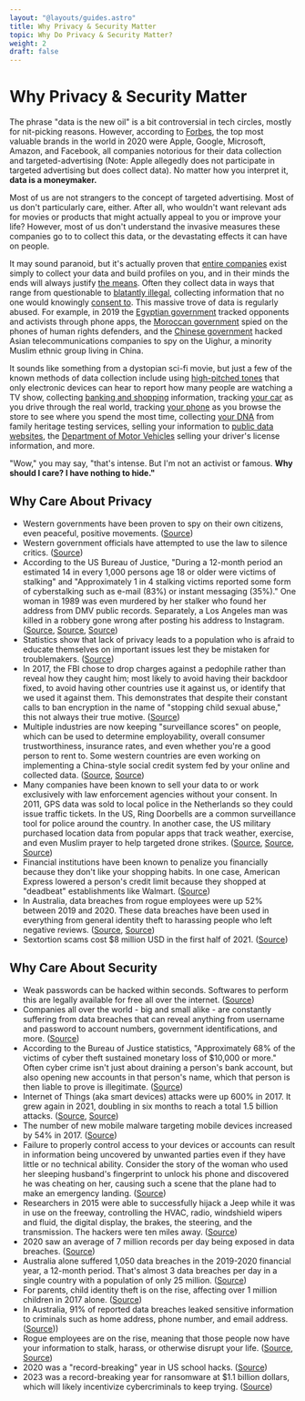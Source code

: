 ```yaml
---
layout: "@layouts/guides.astro"
title: Why Privacy & Security Matter
topic: Why Do Privacy & Security Matter?
weight: 2
draft: false
---
```


# Why Privacy & Security Matter

The phrase "data is the new oil" is a bit controversial in tech circles, mostly for nit-picking reasons. However, according to [Forbes](https://www.forbes.com/powerful-brands/list/), the top most valuable brands in the world in 2020 were Apple, Google, Microsoft, Amazon, and Facebook, all companies notorious for their data collection and targeted-advertising (Note: Apple allegedly does not participate in targeted advertising but does collect data). No matter how you interpret it, **data is a moneymaker.**

Most of us are not strangers to the concept of targeted advertising. Most of us don't particularly care, either. After all, who wouldn't want relevant ads for movies or products that might actually appeal to you or improve your life? However, most of us don't understand the invasive measures these companies go to to collect this data, or the devastating effects it can have on people.

It may sound paranoid, but it's actually proven that [entire companies](https://www.forbes.com/sites/bernardmarr/2017/09/07/where-can-you-buy-big-data-here-are-the-biggest-consumer-data-brokers/#394bdc846c27) exist simply to collect your data and build profiles on you, and in their minds the ends will always justify [the means](https://mashable.com/article/facebook-employees-react-teen-spying-app-blind/). Often they collect data in ways that range from questionable to [blatantly illegal](https://arstechnica.com/tech-policy/2019/10/35-billion-facial-recognition-lawsuit-against-facebook-moving-forward/), collecting information that no one would knowingly [consent to](https://www.forbes.com/sites/kashmirhill/2012/02/16/how-target-figured-out-a-teen-girl-was-pregnant-before-her-father-did/#27e187b06668). This massive trove of data is regularly abused. For example, in 2019 the [Egyptian government](https://www.theregister.co.uk/2019/10/04/egypt_smartphone_spying/) tracked opponents and activists through phone apps, the [Moroccan government](https://www.amnesty.org/en/latest/research/2019/10/Morocco-Human-Rights-Defenders-Targeted-with-NSO-Groups-Spyware/) spied on the phones of human rights defenders, and the [Chinese government](https://www.reuters.com/article/us-china-cyber-uighurs/china-hacked-asian-telcos-to-spy-on-uighur-travelers-sources-idUSKCN1VQ1A5) hacked Asian telecommunications companies to spy on the Uighur, a minority Muslim ethnic group living in China.

It sounds like something from a dystopian sci-fi movie, but just a few of the known methods of data collection include using [high-pitched tones](https://arstechnica.com/tech-policy/2015/11/beware-of-ads-that-use-inaudible-sound-to-link-your-phone-tv-tablet-and-pc/) that only electronic devices can hear to report how many people are watching a TV show, collecting [banking and shopping](https://www.newsweek.com/secretive-world-selling-data-about-you-464789) information, tracking [your car](https://www.eff.org/pages/automated-license-plate-readers-alpr) as you drive through the real world, tracking [your phone](https://www.washingtonpost.com/news/the-switch/wp/2013/10/19/how-stores-use-your-phones-wifi-to-track-your-shopping-habits/) as you browse the store to see where you spend the most time, collecting [your DNA](https://www.businessinsider.com/dna-testing-delete-your-data-23andme-ancestry-2018-7) from family heritage testing services, selling your information to [public data websites](https://www.lifewire.com/remove-personal-information-from-internet-3482691), the [Department of Motor Vehicles](https://www.vice.com/en_us/article/43kxzq/dmvs-selling-data-private-investigators-making-millions-of-dollars) selling your driver's license information, and more.

"Wow," you may say, "that's intense. But I'm not an activist or famous. **Why should I care? I have nothing to hide."**

<div class="grid grid-cols-1 xl:grid-cols-2 grid-rows-[1fr_auto] xl:grid-flow-col p-4 gap-6">

<h2 id="why-care-about-privacy" class="text-center">
  Why Care About Privacy
</h2>

- Western governments have been proven to spy on their own citizens, even peaceful, positive movements. ([Source](https://en.wikipedia.org/wiki/COINTELPRO))
- Western government officials have attempted to use the law to silence critics. ([Source](https://www.washingtonpost.com/nation/2021/05/18/devin-nunes-twitter-doj/))
- According to the US Bureau of Justice, "During a 12-month period an estimated 14 in every 1,000 persons age 18 or older were victims of stalking" and "Approximately 1 in 4 stalking victims reported some form of cyberstalking such as e-mail (83%) or instant messaging (35%)." One woman in 1989 was even murdered by her stalker who found her address from DMV public records. Separately, a Los Angeles man was killed in a robbery gone wrong after posting his address to Instagram. ([Source](https://www.bjs.gov/index.cfm?ty=tp&tid=973), [Source](https://en.wikipedia.org/wiki/Rebecca_Schaeffer#Death), [Source](https://en.wikipedia.org/wiki/Pop_Smoke#Death))
- Statistics show that lack of privacy leads to a population who is afraid to educate themselves on important issues lest they be mistaken for troublemakers. ([Source](https://theintercept.com/2016/04/28/new-study-shows-mass-surveillance-breeds-meekness-fear-and-self-censorship/))
- In 2017, the FBI chose to drop charges against a pedophile rather than reveal how they caught him; most likely to avoid having their backdoor fixed, to avoid having other countries use it against us, or identify that we used it against them. This demonstrates that despite their constant calls to ban encryption in the name of "stopping child sexual abuse," this not always their true motive. ([Source](https://gizmodo.com/fbi-drops-all-charges-in-child-porn-case-to-keep-sketch-1793009653))
- Multiple industries are now keeping "surveillance scores" on people, which can be used to determine employability, overall consumer trustworthiness, insurance rates, and even whether you're a good person to rent to. Some western countries are even working on implementing a China-style social credit system fed by your online and collected data. ([Source](https://www.chron.com/opinion/article/Data-isn-t-just-being-collected-from-your-phone-15449776.php.html), [Source](https://www.digitaltrends.com/cool-tech/social-credit-system/))
- Many companies have been known to sell your data to or work exclusively with law enforcement agencies without your consent. In 2011, GPS data was sold to local police in the Netherlands so they could issue traffic tickets. In the US, Ring Doorbells are a common surveillance tool for police around the country. In another case, the US military purchased location data from popular apps that track weather, exercise, and even Muslim prayer to help targeted drone strikes. ([Source](https://www.wbur.org/npr/135809709/dutch-police-used-tomtoms-gps-data-to-target-speeders), [Source](https://www.washingtonpost.com/technology/2019/08/28/doorbell-camera-firm-ring-has-partnered-with-police-forces-extending-surveillance-reach/), [Source](https://www.businessinsider.com/us-military-location-data-muslim-prayer-app-xmode-babel-street-2020-11))
- Financial institutions have been known to penalize you financially because they don't like your shopping habits. In one case, American Express lowered a person's credit limit because they shopped at "deadbeat" establishments like Walmart. ([Source](https://consumerist.com/2008/12/22/amex-lowers-your-credit-limit-if-you-shop-where-deadbeats-shop/))
- In Australia, data breaches from rogue employees were up 52% between 2019 and 2020. These data breaches have been used in everything from general identity theft to harassing people who left negative reviews. ([Source](https://www.zdnet.com/article/519-data-breach-notifications-include-33-from-australian-government-entities/), [Source](https://abcnews.go.com/US/ebay-employees-hit-cyberstalking-charges-bizarre-harassment-mass/story?id=71260042))
- Sextortion scams cost $8 million USD in the first half of 2021. ([Source](https://www.bleepingcomputer.com/news/security/fbi-spike-in-sextortion-attacks-cost-victims-8-million-this-year/))

<h2 id="why-care-about-security" class="text-center">
  Why Care About Security
</h2>

- Weak passwords can be hacked within seconds. Softwares to perform this are legally available for free all over the internet. ([Source](https://www.security.org/how-secure-is-my-password/))
- Companies all over the world - big and small alike - are constantly suffering from data breaches that can reveal anything from username and password to account numbers, government identifications, and more. ([Source](https://en.wikipedia.org/wiki/List_of_data_breaches))
- According to the Bureau of Justice statistics, "Approximately 68% of the victims of cyber theft sustained monetary loss of $10,000 or more." Often cyber crime isn't just about draining a person's bank account, but also opening new accounts in that person's name, which that person is then liable to prove is illegitimate. ([Source](https://bjs.ojp.gov/press-release/cybercrime-against-businesses-2005))
- Internet of Things (aka smart devices) attacks were up 600% in 2017. It grew again in 2021, doubling in six months to reach a total 1.5 billion attacks. ([Source](https://www.cyberdefensemagazine.com/cyber-security-statistics-for-2019/), [Source](https://threatpost.com/iot-attacks-doubling/169224/))
- The number of new mobile malware targeting mobile devices increased by 54% in 2017. ([Source](https://learn.g2.com/cybercrime-statistics))
- Failure to properly control access to your devices or accounts can result in information being uncovered by unwanted parties even if they have little or no technical ability. Consider the story of the woman who used her sleeping husband's fingerprint to unlock his phone and discovered he was cheating on her, causing such a scene that the plane had to make an emergency landing. ([Source](https://www.foxnews.com/travel/flight-reportedly-diverted-after-woman-unlocks-husbands-phone-and-uncovers-affair))
- Researchers in 2015 were able to successfully hijack a Jeep while it was in use on the freeway, controlling the HVAC, radio, windshield wipers and fluid, the digital display, the brakes, the steering, and the transmission. The hackers were ten miles away. ([Source](https://www.wired.com/2015/07/hackers-remotely-kill-jeep-highway/))
- 2020 saw an average of 7 million records per day being exposed in data breaches. ([Source](https://cybernews.com/security/350-million-email-addresses-left-exposed-on-an-unsecured-server/))
- Australia alone suffered 1,050 data breaches in the 2019-2020 financial year, a 12-month period. That's almost 3 data breaches per day in a single country with a population of only 25 million. ([Source](https://www.zdnet.com/article/1050-data-breaches-reported-to-australian-commissioner-in-12-months/))
- For parents, child identity theft is on the rise, affecting over 1 million children in 2017 alone. ([Source](https://www.javelinstrategy.com/coverage-area/2018-child-identity-fraud-study))
- In Australia, 91% of reported data breaches leaked sensitive information to criminals such as home address, phone number, and email address. ([Source](https://www.zdnet.com/article/519-data-breach-notifications-include-33-from-australian-government-entities)))
- Rogue employees are on the rise, meaning that those people now have your information to stalk, harass, or otherwise disrupt your life. ([Source](https://www.bloomberg.com/news/articles/2020-09-22/shopify-says-rogue-employees-stole-data-from-merchants), [Source](https://www.justice.gov/usao-ma/pr/six-former-ebay-employees-charged-aggressive-cyberstalking-campaign-targeting-natick))
- 2020 was a "record-breaking" year in US school hacks. ([Source](https://www.zdnet.com/article/2020-was-a-record-breaking-year-in-us-school-hacks-security-failures/))
- 2023 was a record-breaking year for ransomware at $1.1 billion dollars, which will likely incentivize cybercriminals to keep trying. ([Source](https://www.bleepingcomputer.com/news/security/ransomware-payments-reached-record-11-billion-in-2023/))

</div>
